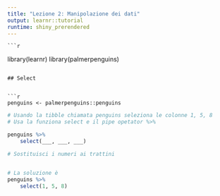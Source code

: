 ```yaml
---
title: "Lezione 2: Manipolazione dei dati"
output: learnr::tutorial
runtime: shiny_prerendered
---
```

    
    ```r
library(learnr)
library(palmerpenguins)
```

## Select


```r
penguins <- palmerpenguins::penguins

```

```r
# Usando la tibble chiamata penguins seleziona le colonne 1, 5, 8
# Usa la funziona select e il pipe opetator %>%

penguins %>% 
    select(___, ___, ___)
```

```r
# Sostituisci i numeri ai trattini
```

```r

```

```r
# La soluzione è
penguins %>% 
    select(1, 5, 8)
```

